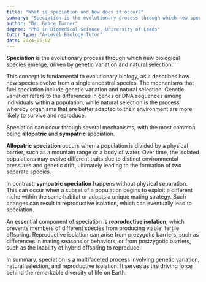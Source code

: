 ```yaml
---
title: "What is speciation and how does it occur?"
summary: "Speciation is the evolutionary process through which new species emerge, driven by genetic variation and natural selection."
author: "Dr. Grace Turner"
degree: "PhD in Biomedical Science, University of Leeds"
tutor_type: "A-Level Biology Tutor"
date: 2024-05-02
---
```


**Speciation** is the evolutionary process through which new biological species emerge, driven by genetic variation and natural selection.

This concept is fundamental to evolutionary biology, as it describes how new species evolve from a single ancestral species. The mechanisms that fuel speciation include genetic variation and natural selection. Genetic variation refers to the differences in genes or DNA sequences among individuals within a population, while natural selection is the process whereby organisms that are better adapted to their environment are more likely to survive and reproduce.

Speciation can occur through several mechanisms, with the most common being **allopatric** and **sympatric** speciation. 

**Allopatric speciation** occurs when a population is divided by a physical barrier, such as a mountain range or a body of water. Over time, the isolated populations may evolve different traits due to distinct environmental pressures and genetic drift, ultimately leading to the formation of two separate species.

In contrast, **sympatric speciation** happens without physical separation. This can occur when a subset of a population begins to exploit a different niche within the same habitat or adopts a unique mating strategy. Such changes can result in reproductive isolation, which can eventually lead to speciation.

An essential component of speciation is **reproductive isolation**, which prevents members of different species from producing viable, fertile offspring. Reproductive isolation can arise from prezygotic barriers, such as differences in mating seasons or behaviors, or from postzygotic barriers, such as the inability of hybrid offspring to reproduce.

In summary, speciation is a multifaceted process involving genetic variation, natural selection, and reproductive isolation. It serves as the driving force behind the remarkable diversity of life on Earth.
    